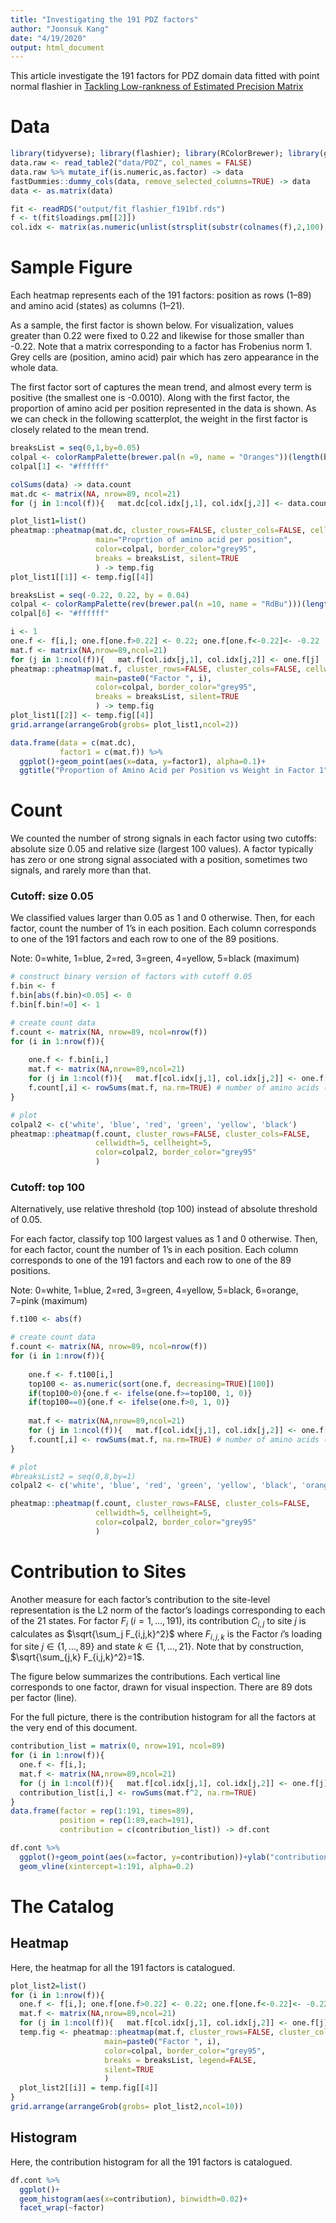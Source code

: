 ```yaml
---
title: "Investigating the 191 PDZ factors"
author: "Joonsuk Kang"
date: "4/19/2020"
output: html_document
---
```


This article investigate the 191 factors for PDZ domain data fitted with point normal flashier in [Tackling Low-rankness of Estimated Precision Matrix](lowrank.html) 

# Data

```r
library(tidyverse); library(flashier); library(RColorBrewer); library(gridExtra)
data.raw <- read_table2("data/PDZ", col_names = FALSE)
data.raw %>% mutate_if(is.numeric,as.factor) -> data
fastDummies::dummy_cols(data, remove_selected_columns=TRUE) -> data
data <- as.matrix(data)

fit <- readRDS("output/fit_flashier_f191bf.rds")
f <- t(fit$loadings.pm[[2]])
col.idx <- matrix(as.numeric(unlist(strsplit(substr(colnames(f),2,100), "_"))), byrow=TRUE, ncol=2)
```

# Sample Figure

Each heatmap represents each of the 191 factors: position as rows (1--89) and amino acid (states) as columns (1--21).

As a sample, the first factor is shown below. For visualization, values greater than 0.22 were fixed to 0.22 and likewise for those smaller than -0.22. Note that a matrix corresponding to a factor has Frobenius norm 1. Grey cells are (position, amino acid) pair which has zero appearance in the whole data. 

The first factor sort of captures the mean trend, and almost every term is positive (the smallest one is -0.0010). Along with the first factor, the proportion of amino acid per position represented in the data is shown. As we can check in the following scatterplot, the weight in the first factor is closely related to the mean trend.


```r
breaksList = seq(0,1,by=0.05)
colpal <- colorRampPalette(brewer.pal(n =9, name = "Oranges"))(length(breaksList))
colpal[1] <- "#ffffff"

colSums(data) -> data.count
mat.dc <- matrix(NA, nrow=89, ncol=21)
for (j in 1:ncol(f)){   mat.dc[col.idx[j,1], col.idx[j,2]] <- data.count[j]/nrow(data)  }

plot_list1=list()
pheatmap::pheatmap(mat.dc, cluster_rows=FALSE, cluster_cols=FALSE, cellwidth=5,cellheight=5,
                   main="Proprtion of amino acid per position",
                   color=colpal, border_color="grey95",
                   breaks = breaksList, silent=TRUE
                   ) -> temp.fig
plot_list1[[1]] <- temp.fig[[4]]
```


```r
breaksList = seq(-0.22, 0.22, by = 0.04)
colpal <- colorRampPalette(rev(brewer.pal(n =10, name = "RdBu")))(length(breaksList))
colpal[6] <- "#ffffff"

i <- 1
one.f <- f[i,]; one.f[one.f>0.22] <- 0.22; one.f[one.f<-0.22]<- -0.22
mat.f <- matrix(NA,nrow=89,ncol=21)
for (j in 1:ncol(f)){   mat.f[col.idx[j,1], col.idx[j,2]] <- one.f[j]  }
pheatmap::pheatmap(mat.f, cluster_rows=FALSE, cluster_cols=FALSE, cellwidth=5,cellheight=5,
                   main=paste0("Factor ", i),
                   color=colpal, border_color="grey95",
                   breaks = breaksList, silent=TRUE
                   ) -> temp.fig
plot_list1[[2]] <- temp.fig[[4]]
grid.arrange(arrangeGrob(grobs= plot_list1,ncol=2))
```


```r
data.frame(data = c(mat.dc),
           factor1 = c(mat.f)) %>%
  ggplot()+geom_point(aes(x=data, y=factor1), alpha=0.1)+
  ggtitle("Proportion of Amino Acid per Position vs Weight in Factor 1")
```

# Count

We counted the number of strong signals in each factor using two cutoffs: absolute size 0.05 and relative size (largest 100 values). A factor typically has zero or one strong signal associated with a position, sometimes two signals, and rarely more than that.


### Cutoff: size 0.05

We classified values larger than 0.05 as 1 and 0 otherwise. Then, for each factor, count the number of 1's in each position. Each column corresponds to one of the 191 factors and each row to one of the 89 positions.

Note: 0=white, 1=blue, 2=red, 3=green, 4=yellow, 5=black (maximum)

```r
# construct binary version of factors with cutoff 0.05
f.bin <- f
f.bin[abs(f.bin)<0.05] <- 0
f.bin[f.bin!=0] <- 1

# create count data
f.count <- matrix(NA, nrow=89, ncol=nrow(f))
for (i in 1:nrow(f)){
  
    one.f <- f.bin[i,]
    mat.f <- matrix(NA,nrow=89,ncol=21)
    for (j in 1:ncol(f)){   mat.f[col.idx[j,1], col.idx[j,2]] <- one.f[j]  }
    f.count[,i] <- rowSums(mat.f, na.rm=TRUE) # number of amino acids (states) with cell value greater than 0.05
}

# plot
colpal2 <- c('white', 'blue', 'red', 'green', 'yellow', 'black')
pheatmap::pheatmap(f.count, cluster_rows=FALSE, cluster_cols=FALSE,
                   cellwidth=5, cellheight=5,
                   color=colpal2, border_color="grey95"
                   )
```

### Cutoff: top 100

Alternatively, use relative threshold (top 100) instead of absolute threshold of 0.05. 

For each factor, classify top 100 largest values as 1 and 0 otherwise. Then, for each factor, count the number of 1's in each position. Each column corresponds to one of the 191 factors and each row to one of the 89 positions.

Note: 0=white, 1=blue, 2=red, 3=green, 4=yellow, 5=black, 6=orange, 7=pink (maximum)



```r
f.t100 <- abs(f)

# create count data
f.count <- matrix(NA, nrow=89, ncol=nrow(f))
for (i in 1:nrow(f)){
  
    one.f <- f.t100[i,]
    top100 <- as.numeric(sort(one.f, decreasing=TRUE)[100])
    if(top100>0){one.f <- ifelse(one.f>=top100, 1, 0)}
    if(top100==0){one.f <- ifelse(one.f>0, 1, 0)}
    
    mat.f <- matrix(NA,nrow=89,ncol=21)
    for (j in 1:ncol(f)){   mat.f[col.idx[j,1], col.idx[j,2]] <- one.f[j]  }
    f.count[,i] <- rowSums(mat.f, na.rm=TRUE) # number of amino acids (states) with cell value greater than 0.05
}

# plot
#breaksList2 = seq(0,8,by=1)
colpal2 <- c('white', 'blue', 'red', 'green', 'yellow', 'black', 'orange', 'pink')

pheatmap::pheatmap(f.count, cluster_rows=FALSE, cluster_cols=FALSE,
                   cellwidth=5, cellheight=5,
                   color=colpal2, border_color="grey95"
                   )
```

# Contribution to Sites

Another measure for each factor's contribution to the site-level representation is the L2 norm of the factor's loadings corresponding to each of the 21 states. For factor $F_i$ ($i=1,\dots,191$), its contribution $C_{i,j}$ to site $j$ is calculates as $\sqrt{\sum_j F_{i,j,k}^2}$ where $F_{i,j,k}$ is the Factor $i$'s loading for site $j \in \{1,\dots,89\}$ and state $k\in \{1,\dots,21\}$. Note that by construction, $\sqrt{\sum_{j,k} F_{i,j,k}^2}=1$.

The figure below summarizes the contributions. Each vertical line corresponds to one factor, drawn for visual inspection. There are 89 dots per factor (line).

For the full picture, there is the contribution histogram for all the factors at the very end of this document. 

```r
contribution_list = matrix(0, nrow=191, ncol=89)
for (i in 1:nrow(f)){
  one.f <- f[i,]; 
  mat.f <- matrix(NA,nrow=89,ncol=21)
  for (j in 1:ncol(f)){   mat.f[col.idx[j,1], col.idx[j,2]] <- one.f[j]  }
  contribution_list[i,] <- rowSums(mat.f^2, na.rm=TRUE)
}
data.frame(factor = rep(1:191, times=89),
           position = rep(1:89,each=191),
           contribution = c(contribution_list)) -> df.cont

df.cont %>%
  ggplot()+geom_point(aes(x=factor, y=contribution))+ylab("contribution to a site")+
  geom_vline(xintercept=1:191, alpha=0.2)
```


# The Catalog

## Heatmap

Here, the heatmap for all the 191 factors is catalogued.

```r
plot_list2=list()
for (i in 1:nrow(f)){
  one.f <- f[i,]; one.f[one.f>0.22] <- 0.22; one.f[one.f<-0.22]<- -0.22
  mat.f <- matrix(NA,nrow=89,ncol=21)
  for (j in 1:ncol(f)){   mat.f[col.idx[j,1], col.idx[j,2]] <- one.f[j]  }
  temp.fig <- pheatmap::pheatmap(mat.f, cluster_rows=FALSE, cluster_cols=FALSE, cellwidth=3,cellheight=3,
                     main=paste0("Factor ", i),
                     color=colpal, border_color="grey95",
                     breaks = breaksList, legend=FALSE, 
                     silent=TRUE
                     )
  plot_list2[[i]] = temp.fig[[4]] 
}
grid.arrange(arrangeGrob(grobs= plot_list2,ncol=10))
```


## Histogram

Here, the contribution histogram for all the 191 factors is catalogued.

```r
df.cont %>%
  ggplot()+
  geom_histogram(aes(x=contribution), binwidth=0.02)+
  facet_wrap(~factor)
```
